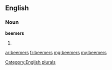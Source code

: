 ==English==

===Noun===
'''beemers'''

# {{plural of|[[beemer]]}}

[[Category:English plurals]]

[[ar:beemers]]
[[fr:beemers]]
[[mg:beemers]]
[[my:beemers]]